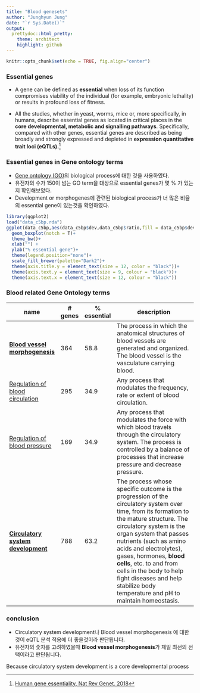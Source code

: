 ```yaml
---
title: "Blood genesets"
author: "Junghyun Jung"
date: "`r Sys.Date()`"
output:
  prettydoc::html_pretty:
    theme: architect
    highlight: github
---
```

```r
knitr::opts_chunk$set(echo = TRUE, fig.align="center")
```
### Essential genes

- A gene can be defined as **essential** when loss of its function compromises viability of the individual (for example, embryonic lethality) or results in profound loss of fitness.

- All the studies, whether in yeast, worms, mice or, more specifically, in humans, describe essential genes as located in critical places in the **core developmental, metabolic and signalling pathways**. Specifically, compared with other genes, essential genes are described as being broadly and strongly expressed and depleted in **expression quantitative trait loci (eQTLs).**^[[Human gene essentiality, Nat Rev Genet. 2018](https://www.nature.com/articles/nrg.2017.75)]

### Essential genes in Gene ontology terms
 - [Gene ontology (GO)](https://en.wikipedia.org/wiki/Gene_ontology)의 biological process에 대한 것을 사용하였다.
 - 유전자의 수가 150이 넘는 GO term을 대상으로 essential genes가 몇 % 가 있는지 확인해보았다.
 - Development or morphogenes에 관련된 biological process가 너 많은 비율의 essential gene이 있는것을 확인하였다.

```r
library(ggplot2)
load("data_c5bp.rda")
ggplot(data_c5bp,aes(data_c5bp$dev,data_c5bp$ratio,fill = data_c5bp$dev)) +
  geom_boxplot(notch = T)+
  theme_bw()+
  xlab("") +
  ylab("% essential gene")+
  theme(legend.position="none")+
  scale_fill_brewer(palette="Dark2")+
  theme(axis.title.y = element_text(size = 12, color = "black"))+
  theme(axis.text.y = element_text(size = 9, colour = "black"))+
  theme(axis.text.x = element_text(size = 12, colour = "black"))

```


### Blood related Gene Ontology terms

name | # genes|% essential|description |
-------------|-------|-----------|-------------------------------------------
[**Blood vessel morphogenesis**][2] | 364 |58.8 |The process in which the anatomical structures of blood vessels are generated and organized. The blood vessel is the vasculature carrying blood.
[Regulation of blood circulation][4]| 295 | 34.9 |Any process that modulates the frequency, rate or extent of blood circulation.	
[Regulation of blood pressure][5] | 169 |34.9 |Any process that modulates the force with which blood travels through the circulatory system. The process is controlled by a balance of processes that increase pressure and decrease pressure.
[**Circulatory system development**][3] | 788 |63.2| The process whose specific outcome is the progression of the circulatory system over time, from its formation to the mature structure. The circulatory system is the organ system that passes nutrients (such as amino acids and electrolytes), gases, hormones, **blood cells**, etc. to and from cells in the body to help fight diseases and help stabilize body temperature and pH to maintain homeostasis.


### conclusion
 - Circulatory system development나 Blood vessel morphogenesis 에 대한것이 eQTL 분석 적용에 더 좋을것이라 판단됩니다.
 - 유전자의 숫자를 고려하였을때 **Blood vessel morphogenesis**가 제일 최선의 선택이라고 판단됩니다.





Because circulatory system development is a core developmental process


[2]: http://amigo.geneontology.org/amigo/term/GO:0048514
[3]: http://amigo.geneontology.org/amigo/term/GO:0072359
[4]: http://amigo.geneontology.org/amigo/term/GO:1903522
[5]: http://amigo.geneontology.org/amigo/term/GO:0008217


